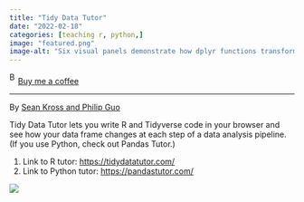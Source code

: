 ```yaml
---
title: "Tidy Data Tutor"
date: "2022-02-18"
categories: [teaching r, python,]
image: "featured.png"
image-alt: "Six visual panels demonstrate how dplyr functions transform a sample penguin dataset in R."
---
```


<link href="https://fonts.googleapis.com/css?family=Cookie" rel="stylesheet"><a class="bmc-button" target="_blank" href="https://www.buymeacoffee.com/JoscelinRocha">![Buy me a coffee](https://cdn.buymeacoffee.com/buttons/bmc-new-btn-logo.svg){alt="Buy me a coffee" width="15" height="21"}Buy me a coffee</a>

------------------------------------------------------------------------

By [Sean Kross and Philip Guo](https://tidydatatutor.com/)

Tidy Data Tutor lets you write R and Tidyverse code in your browser and see how your data frame changes at each step of a data analysis pipeline. (If you use Python, check out Pandas Tutor.)

1.  Link to R tutor: <https://tidydatatutor.com/>
2.  Link to Python tutor: <https://pandastutor.com/>

![](https://tidydatatutor.com/images/r_example.gif)
